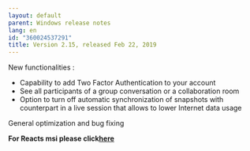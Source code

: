 ```yaml
---
layout: default
parent: Windows release notes
lang: en
id: "360024537291"
title: Version 2.15, released Feb 22, 2019
---
```

New functionalities :

*   Capability to add Two Factor Authentication to your account
*   See all participants of a group conversation or a collaboration room
*   Option to turn off automatic synchronization of snapshots with counterpart in a live session that allows to lower Internet data usage

General optimization and bug fixing  
  

**For Reacts msi please click[here](https://reacts.com/install/reacts.msi)**


